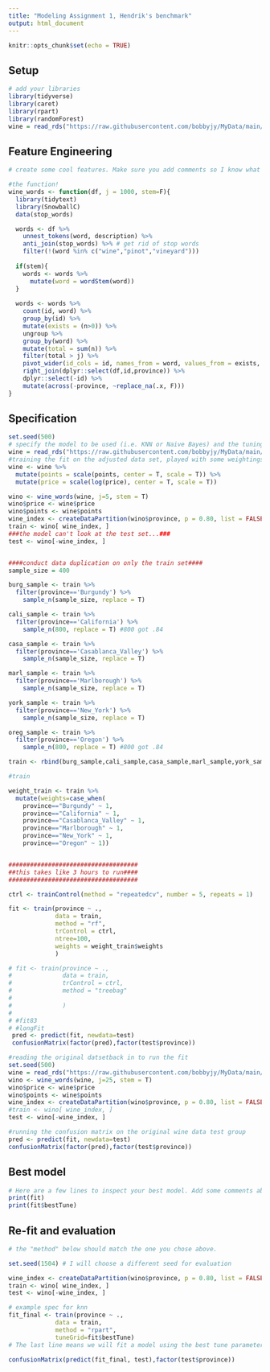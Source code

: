 ---
title: "Modeling Assignment 1, Hendrik's benchmark"
output: html_document
---

```{r setup, include=FALSE}
knitr::opts_chunk$set(echo = TRUE)
```

## Setup

```{r}
# add your libraries
library(tidyverse)
library(caret)
library(rpart)
library(randomForest)
wine = read_rds("https://raw.githubusercontent.com/bobbyjy/MyData/main/pinot.rds")

```


## Feature Engineering

```{r}
# create some cool features. Make sure you add comments so I know what you are trying to accomplish!

#the function!
wine_words <- function(df, j = 1000, stem=F){ 
  library(tidytext)
  library(SnowballC)
  data(stop_words)

  words <- df %>%
    unnest_tokens(word, description) %>%
    anti_join(stop_words) %>% # get rid of stop words
    filter(!(word %in% c("wine","pinot","vineyard")))
  
  if(stem){
    words <- words %>% 
      mutate(word = wordStem(word))
  }
  
  words <- words %>% 
    count(id, word) %>% 
    group_by(id) %>% 
    mutate(exists = (n>0)) %>% 
    ungroup %>% 
    group_by(word) %>% 
    mutate(total = sum(n)) %>% 
    filter(total > j) %>% 
    pivot_wider(id_cols = id, names_from = word, values_from = exists, values_fill = list(exists=0)) %>% 
    right_join(dplyr::select(df,id,province)) %>% 
    dplyr::select(-id) %>% 
    mutate(across(-province, ~replace_na(.x, F)))
}


```


## Specification

```{r}
set.seed(500)
# specify the model to be used (i.e. KNN or Naive Bayes) and the tuning parameters used
wine = read_rds("https://raw.githubusercontent.com/bobbyjy/MyData/main/pinot.rds")
#training the fit on the adjusted data set, played with some weightings but this didn't help a lot
wine <- wine %>% 
  mutate(points = scale(points, center = T, scale = T)) %>%
  mutate(price = scale(log(price), center = T, scale = T)) 

wino <- wine_words(wine, j=5, stem = T)
wino$price <- wine$price
wino$points <- wine$points
wine_index <- createDataPartition(wino$province, p = 0.80, list = FALSE)
train <- wino[ wine_index, ]
###the model can't look at the test set...###
test <- wino[-wine_index, ]


####conduct data duplication on only the train set####
sample_size = 400

burg_sample <- train %>%
  filter(province=='Burgundy') %>% 
    sample_n(sample_size, replace = T)

cali_sample <- train %>%
  filter(province=='California') %>% 
    sample_n(800, replace = T) #800 got .84

casa_sample <- train %>%
  filter(province=='Casablanca_Valley') %>% 
    sample_n(sample_size, replace = T)

marl_sample <- train %>%
  filter(province=='Marlborough') %>% 
    sample_n(sample_size, replace = T)

york_sample <- train %>%
  filter(province=='New_York') %>% 
    sample_n(sample_size, replace = T)

oreg_sample <- train %>%
  filter(province=='Oregon') %>% 
    sample_n(800, replace = T) #800 got .84

train <- rbind(burg_sample,cali_sample,casa_sample,marl_sample,york_sample,oreg_sample)

#train

weight_train <- train %>% 
  mutate(weights=case_when(
    province=="Burgundy" ~ 1,
    province=="California" ~ 1,
    province=="Casablanca_Valley" ~ 1,
    province=="Marlborough" ~ 1,
    province=="New_York" ~ 1,
    province=="Oregon" ~ 1))


####################################
##this takes like 3 hours to run####
####################################

ctrl <- trainControl(method = "repeatedcv", number = 5, repeats = 1)

fit <- train(province ~ .,
             data = train,
             method = "rf",
             trControl = ctrl,
             ntree=100,
             weights = weight_train$weights
             )

# fit <- train(province ~ .,
#              data = train,
#              trControl = ctrl,
#              method = "treebag"
#              
#              )
# 
# #fit83
# #longFit
 pred <- predict(fit, newdata=test)
 confusionMatrix(factor(pred),factor(test$province))

```

```{r}
#reading the original datsetback in to run the fit
set.seed(500)
wine = read_rds("https://raw.githubusercontent.com/bobbyjy/MyData/main/pinot.rds")
wino <- wine_words(wine, j=25, stem = T)
wino$price <- wine$price
wino$points <- wine$points
wine_index <- createDataPartition(wino$province, p = 0.80, list = FALSE)
#train <- wino[ wine_index, ]
test <- wino[-wine_index, ]

#running the confusion matrix on the original wine data test group
pred <- predict(fit, newdata=test)
confusionMatrix(factor(pred),factor(test$province))
```


## Best model

```{r}
# Here are a few lines to inspect your best model. Add some comments about optimal hyperparameters.
print(fit)
print(fit$bestTune)
```


## Re-fit and evaluation

```{r}
# the "method" below should match the one you chose above. 

set.seed(1504) # I will choose a different seed for evaluation

wine_index <- createDataPartition(wino$province, p = 0.80, list = FALSE)
train <- wino[ wine_index, ]
test <- wino[-wine_index, ]

# example spec for knn
fit_final <- train(province ~ .,
             data = train, 
             method = "rpart",
             tuneGrid=fit$bestTune) 
# The last line means we will fit a model using the best tune parameters your CV found above.

confusionMatrix(predict(fit_final, test),factor(test$province))
```

